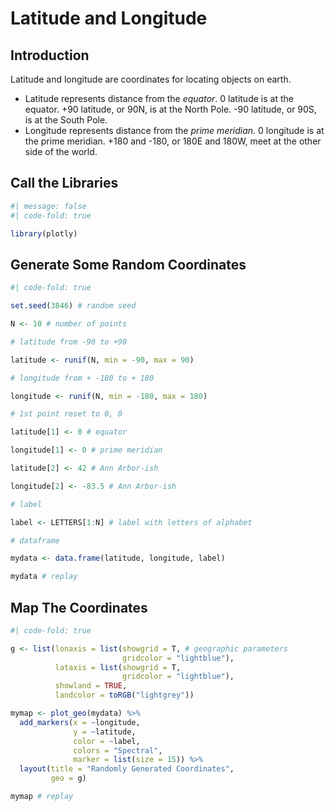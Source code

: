 # Latitude and Longitude

## Introduction

Latitude and longitude are coordinates for locating objects on earth.

* Latitude represents distance from the *equator*. 0 latitude is at the equator. +90 latitude, or 90N, is at the North Pole. -90 latitude, or 90S, is at the South Pole.
* Longitude represents distance from the *prime meridian*. 0 longitude is at the prime meridian. +180 and -180, or 180E and 180W, meet at the other side of the world.

## Call the Libraries

```r
#| message: false
#| code-fold: true

library(plotly)

```

## Generate Some Random Coordinates

```r
#| code-fold: true

set.seed(3846) # random seed

N <- 10 # number of points

# latitude from -90 to +90

latitude <- runif(N, min = -90, max = 90) 

# longitude from + -180 to + 180

longitude <- runif(N, min = -180, max = 180) 

# 1st point reset to 0, 0

latitude[1] <- 0 # equator

longitude[1] <- 0 # prime meridian

latitude[2] <- 42 # Ann Arbor-ish

longitude[2] <- -83.5 # Ann Arbor-ish

# label

label <- LETTERS[1:N] # label with letters of alphabet

# dataframe

mydata <- data.frame(latitude, longitude, label)

mydata # replay

```

## Map The Coordinates

```r
#| code-fold: true

g <- list(lonaxis = list(showgrid = T, # geographic parameters
                         gridcolor = "lightblue"), 
          lataxis = list(showgrid = T, 
                         gridcolor = "lightblue"),
          showland = TRUE,
          landcolor = toRGB("lightgrey"))

mymap <- plot_geo(mydata) %>%
  add_markers(x = ~longitude,
              y = ~latitude,
              color = ~label,
              colors = "Spectral",
              marker = list(size = 15)) %>%
  layout(title = "Randomly Generated Coordinates",
         geo = g)

mymap # replay

```

